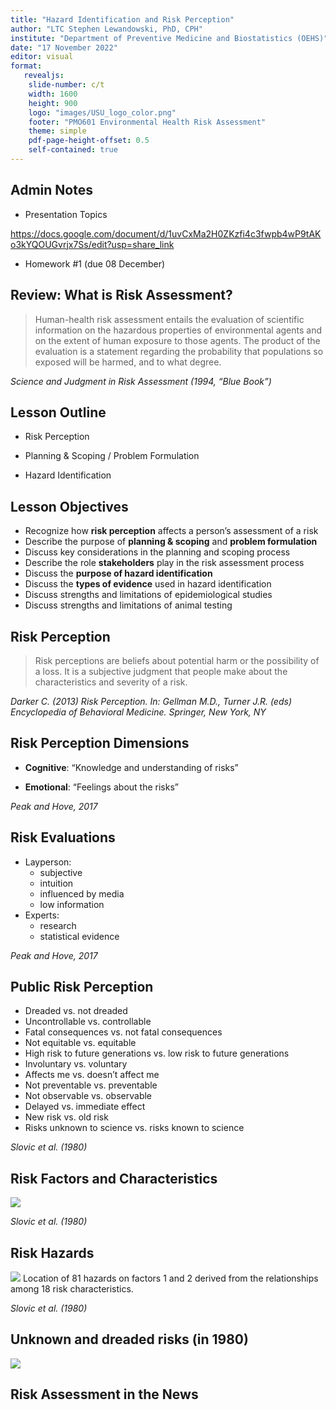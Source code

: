 ```yaml
---
title: "Hazard Identification and Risk Perception"
author: "LTC Stephen Lewandowski, PhD, CPH"
institute: "Department of Preventive Medicine and Biostatistics (OEHS)"
date: "17 November 2022"
editor: visual
format: 
   revealjs:
    slide-number: c/t
    width: 1600
    height: 900
    logo: "images/USU_logo_color.png"
    footer: "PMO601 Environmental Health Risk Assessment"
    theme: simple
    pdf-page-height-offset: 0.5
    self-contained: true
---
```


## Admin Notes

-   Presentation Topics

<https://docs.google.com/document/d/1uvCxMa2H0ZKzfi4c3fwpb4wP9tAKo3kYQOUGvrjx7Ss/edit?usp=share_link>

-   Homework #1 (due 08 December)

## Review: What is Risk Assessment?

> Human-health risk assessment entails the evaluation of scientific information on the hazardous properties of environmental agents and on the extent of human exposure to those agents. The product of the evaluation is a statement regarding the probability that populations so exposed will be harmed, and to what degree.

*Science and Judgment in Risk Assessment (1994, "Blue Book")*

## Lesson Outline

-   Risk Perception

-   Planning & Scoping / Problem Formulation

-   Hazard Identification

## Lesson Objectives

-   Recognize how **risk perception** affects a person's assessment of a risk
-   Describe the purpose of **planning & scoping** and **problem formulation**
-   Discuss key considerations in the planning and scoping process
-   Describe the role **stakeholders** play in the risk assessment process
-   Discuss the **purpose of hazard identification**
-   Discuss the **types of evidence** used in hazard identification
-   Discuss strengths and limitations of epidemiological studies
-   Discuss strengths and limitations of animal testing

## Risk Perception

> Risk perceptions are beliefs about potential harm or the possibility of a loss. It is a subjective judgment that people make about the characteristics and severity of a risk.

*Darker C. (2013) Risk Perception. In: Gellman M.D., Turner J.R. (eds) Encyclopedia of Behavioral Medicine. Springer, New York, NY*

## Risk Perception Dimensions

-   **Cognitive**: "Knowledge and understanding of risks"

-   **Emotional**: "Feelings about the risks"

*Peak and Hove, 2017*

## Risk Evaluations

-   Layperson:
    -   subjective
    -   intuition
    -   influenced by media
    -   low information
-   Experts:
    -   research
    -   statistical evidence

*Peak and Hove, 2017*

## Public Risk Perception {.scrollable}

-   Dreaded vs. not dreaded
-   Uncontrollable vs. controllable
-   Fatal consequences vs. not fatal consequences
-   Not equitable vs. equitable
-   High risk to future generations vs. low risk to future generations
-   Involuntary vs. voluntary
-   Affects me vs. doesn't affect me
-   Not preventable vs. preventable
-   Not observable vs. observable
-   Delayed vs. immediate effect
-   New risk vs. old risk
-   Risks unknown to science vs. risks known to science

*Slovic et al. (1980)*

## Risk Factors and Characteristics

![](images/risk_factors.png)

*Slovic et al. (1980)*

## Risk Hazards

![](images/risk_hazards81.png) Location of 81 hazards on factors 1 and 2 derived from the relationships among 18 risk characteristics.

*Slovic et al. (1980)*

## Unknown and dreaded risks (in 1980)

![](images/dread_unknown_quad.png)




## Risk Assessment in the News
